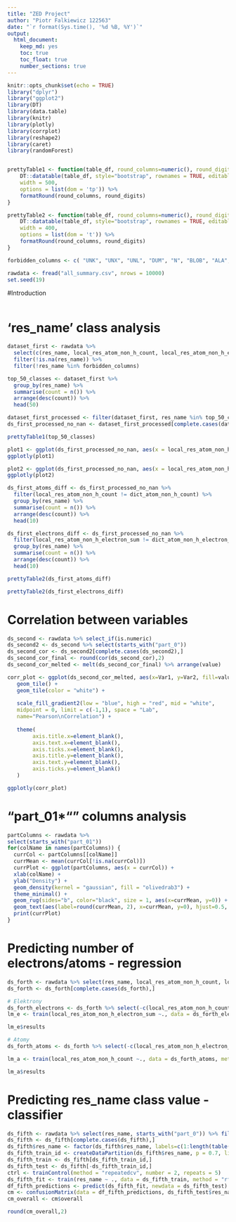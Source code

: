 ```yaml
---
title: "ZED Project"
author: "Piotr Falkiewicz 122563"
date: "`r format(Sys.time(), '%d %B, %Y')`"
output: 
  html_document: 
    keep_md: yes
    toc: true
    toc_float: true
    number_sections: true
---
```


```r
knitr::opts_chunk$set(echo = TRUE)
library("dplyr")
library("ggplot2")
library(DT)
library(data.table)
library(knitr)
library(plotly)
library(corrplot)
library(reshape2)
library(caret)
library(randomForest)


prettyTable1 <- function(table_df, round_columns=numeric(), round_digits=2) {
    DT::datatable(table_df, style="bootstrap", rownames = TRUE, editable = FALSE,
    width = 500,
    options = list(dom = 'tp')) %>%
    formatRound(round_columns, round_digits)
}

prettyTable2 <- function(table_df, round_columns=numeric(), round_digits=2) {
    DT::datatable(table_df, style="bootstrap", rownames = TRUE, editable = FALSE,
    width = 400,
    options = list(dom = 't')) %>%
    formatRound(round_columns, round_digits)
}
```

```r
forbidden_columns <- c( "UNK", "UNX", "UNL", "DUM", "N", "BLOB", "ALA", "ARG", "ASN", "ASP", "CYS", "GLN", "GLU", "GLY", "HIS", "ILE", "LEU", "LYS", "MET", "MSE", "PHE", "PRO", "SEC", "SER", "THR", "TRP", "TYR", "VAL", "DA", "DG", "DT", "DC", "DU", "A", "G", "T", "C", "U", "HOH", "H20", "WAT")

rawdata <- fread("all_summary.csv", nrows = 10000)
set.seed(19)
```

#Introduction 
```r

```

# 'res_name' class analysis 

```r
dataset_first <- rawdata %>%
  select(c(res_name, local_res_atom_non_h_count, local_res_atom_non_h_electron_sum, local_res_atom_non_h_count, dict_atom_non_h_count, local_res_atom_non_h_electron_sum, dict_atom_non_h_electron_sum)) %>% 
  filter(!is.na(res_name)) %>%
  filter(!res_name %in% forbidden_columns)

top_50_classes <- dataset_first %>% 
  group_by(res_name) %>%
  summarise(count = n()) %>% 
  arrange(desc(count)) %>%
  head(50)

dataset_first_processed <- filter(dataset_first, res_name %in% top_50_classes$res_name)
ds_first_processed_no_nan <- dataset_first_processed[complete.cases(dataset_first_processed),]

prettyTable1(top_50_classes)

plot1 <- ggplot(ds_first_processed_no_nan, aes(x = local_res_atom_non_h_count)) + geom_density() + theme_bw()
ggplotly(plot1)

plot2 <- ggplot(ds_first_processed_no_nan, aes(x = local_res_atom_non_h_electron_sum)) + geom_density() + theme_bw()
ggplotly(plot2)

ds_first_atoms_diff <- ds_first_processed_no_nan %>% 
  filter(local_res_atom_non_h_count != dict_atom_non_h_count) %>%
  group_by(res_name) %>%
  summarise(count = n()) %>% 
  arrange(desc(count)) %>%
  head(10)

ds_first_electrons_diff <- ds_first_processed_no_nan %>% 
  filter(local_res_atom_non_h_electron_sum != dict_atom_non_h_electron_sum) %>%
  group_by(res_name) %>%
  summarise(count = n()) %>% 
  arrange(desc(count)) %>%
  head(10)

prettyTable2(ds_first_atoms_diff)

prettyTable2(ds_first_electrons_diff)

```


# Correlation between variables
```r
ds_second <- rawdata %>% select_if(is.numeric)
ds_second2 <- ds_second %>% select(starts_with("part_0"))
ds_second_cor <- ds_second2[complete.cases(ds_second2),]
ds_second_cor_final <- round(cor(ds_second_cor),2)
ds_second_cor_melted <- melt(ds_second_cor_final) %>% arrange(value)

corr_plot <- ggplot(ds_second_cor_melted, aes(x=Var1, y=Var2, fill=value)) + 
   geom_tile() + 
   geom_tile(color = "white") +
  
   scale_fill_gradient2(low = "blue", high = "red", mid = "white", 
   midpoint = 0, limit = c(-1,1), space = "Lab", 
   name="Pearson\nCorrelation") +
  
   theme(
        axis.title.x=element_blank(),
        axis.text.x=element_blank(),
        axis.ticks.x=element_blank(),
        axis.title.y=element_blank(),
        axis.text.y=element_blank(),
        axis.ticks.y=element_blank()
   ) 

ggplotly(corr_plot)

```

# "part_01*"" columns analysis

```r

partColumns <- rawdata %>% 
select(starts_with("part_01"))
for(colName in names(partColumns)) {
  currCol <- partColumns[[colName]]
  currMean <- mean(currCol[!is.na(currCol)])
  currPlot <- ggplot(partColumns, aes(x = currCol)) + 
  xlab(colName) +
  ylab("Density") +
  geom_density(kernel = "gaussian", fill = "olivedrab3") + 
  theme_minimal() +
  geom_rug(sides="b", color="black", size = 1, aes(x=currMean, y=0)) + 
  geom_text(aes(label=round(currMean, 2), x=currMean, y=0), hjust=0.5, vjust=-1, color="black")
  print(currPlot)
}


```

# Predicting number of electrons/atoms - regression

```r
ds_forth <- rawdata %>% select(res_name, local_res_atom_non_h_count, local_res_atom_non_h_electron_sum, starts_with("part_0")) %>% filter(res_name %in% top_50_classes$res_name)
ds_forth <- ds_forth[complete.cases(ds_forth),]

# Elektrony
ds_forth_electrons <- ds_forth %>% select(-c(local_res_atom_non_h_count,res_name))
lm_e <- train(local_res_atom_non_h_electron_sum ~., data = ds_forth_electrons, method = "lm")

lm_e$results

# Atomy
ds_forth_atoms <- ds_forth %>% select(-c(local_res_atom_non_h_electron_sum,res_name))

lm_a <- train(local_res_atom_non_h_count ~., data = ds_forth_atoms, method = "lm")

lm_a$results
```

# Predicting res_name class value - classifier

```r
ds_fifth <- rawdata %>% select(res_name, starts_with("part_0")) %>% filter(res_name %in% top_50_classes$res_name)
ds_fifth <- ds_fifth[complete.cases(ds_fifth),]
ds_fifth$res_name <- factor(ds_fifth$res_name, labels=c(1:length(table(ds_fifth$res_name))))
ds_fifth_train_id <- createDataPartition(ds_fifth$res_name, p = 0.7, list = FALSE)
ds_fifth_train <- ds_fifth[ds_fifth_train_id,]
ds_fifth_test <- ds_fifth[-ds_fifth_train_id,]
ctrl <- trainControl(method = "repeatedcv", number = 2, repeats = 5)
ds_fifth_fit <- train(res_name ~ ., data = ds_fifth_train, method = "rf", trControl = ctrl, ntree = 50)
df_fifth_predictions <- predict(ds_fifth_fit, newdata = ds_fifth_test)
cm <- confusionMatrix(data = df_fifth_predictions, ds_fifth_test$res_name)
cm_overall <- cm$overall

round(cm_overall,2)
```

